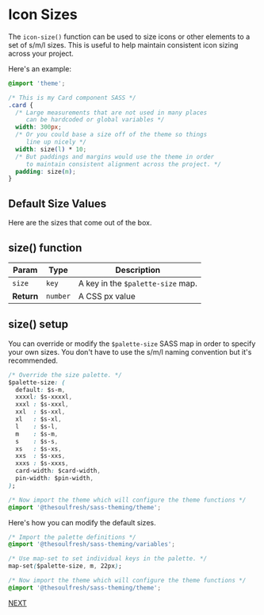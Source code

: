 
<Meta title="Measurements/Icon Size Palette" />

# Icon Sizes

The `icon-size()` function can be used to size icons or other elements
to a set of s/m/l sizes. This is useful to help maintain consistent icon
sizing across your project.

Here's an example:

```css
@import 'theme';

/* This is my Card component SASS */
.card {
  /* Large measurements that are not used in many places
     can be hardcoded or global variables */
  width: 300px;
  /* Or you could base a size off of the theme so things
     line up nicely */
  width: size(l) * 10;
  /* But paddings and margins would use the theme in order
     to maintain consistent alignment across the project. */
  padding: size(m);
}
```

## Default Size Values

Here are the sizes that come out of the box.

## size() function

| Param | Type | Description |
| --- | --- | --- |
| `size` | `key` | A key in the `$palette-size` map. |
| __Return__ | `number` | A CSS px value |


## size() setup

You can override or modify the `$palette-size` SASS map in order to
specify your own sizes. You don't have to use the s/m/l naming convention
but it's recommended.

```css
/* Override the size palette. */
$palette-size: (
  default: $s-m,
  xxxxl: $s-xxxxl,
  xxxl : $s-xxxl,
  xxl  : $s-xxl,
  xl   : $s-xl,
  l    : $s-l,
  m    : $s-m,
  s    : $s-s,
  xs   : $s-xs,
  xxs  : $s-xxs,
  xxxs : $s-xxxs,
  card-width: $card-width,
  pin-width: $pin-width,
);

/* Now import the theme which will configure the theme functions */
@import '@thesoulfresh/sass-theming/theme';
```

Here's how you can modify the default sizes.

```css
/* Import the palette definitions */
@import '@thesoulfresh/sass-theming/variables';

/* Use map-set to set individual keys in the palette. */
map-set($palette-size, m, 22px);

/* Now import the theme which will configure the theme functions */
@import '@thesoulfresh/sass-theming/theme';
```

[NEXT](/?path=/docs/fonts-family-palette--family-palette)
